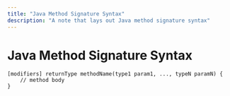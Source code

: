 ```yaml
---
title: "Java Method Signature Syntax"
description: "A note that lays out Java method signature syntax"
---
```


<Tag tag="Programming"/>

# Java Method Signature Syntax

<TimeStamp updated="February 27, 2022, 9:20  PM ET"/>

```
[modifiers] returnType methodName(type1 param1, ..., typeN paramN) {
	// method body
}
```